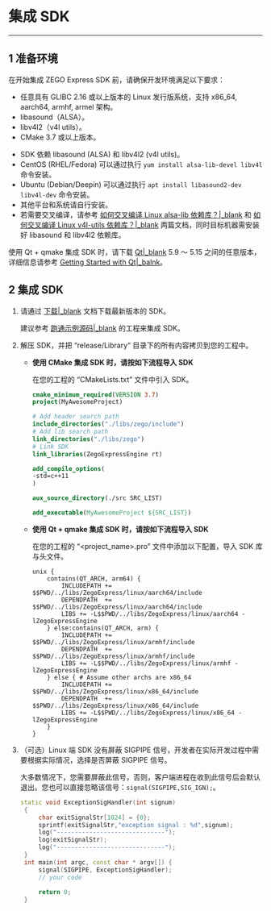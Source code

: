 # 集成 SDK

- - -

## 1 准备环境

在开始集成 ZEGO Express SDK 前，请确保开发环境满足以下要求：

- 任意具有 GLIBC 2.16 或以上版本的 Linux 发行版系统，支持 x86_64, aarch64, armhf, armel 架构。
- libasound（ALSA）。
- libv4l2（v4l utils）。
- CMake 3.7 或以上版本。

<div class="mk-hint">

- SDK 依赖 libasound (ALSA) 和 libv4l2 (v4l utils)。
- CentOS (RHEL/Fedora) 可以通过执行 `yum install alsa-lib-devel libv4l` 命令安装。
- Ubuntu (Debian/Deepin) 可以通过执行 `apt install libasound2-dev libv4l-dev` 命令安装。
- 其他平台和系统请自行安装。
- 若需要交叉编译，请参考 [如何交叉编译 Linux alsa-lib 依赖库？\|_blank](http://doc-zh.zego.im/faq/alsa_lib_cross_compile?product=ExpressAudio&platform=linux) 和 [如何交叉编译 Linux v4l-utils 依赖库？\|_blank](http://doc-zh.zego.im/faq/v4l_utils_cross_compile?product=ExpressVideo&platform=linux) 两篇文档，同时目标机器需安装好 libasound 和 libv4l2 依赖库。

</div>

使用 Qt + qmake 集成 SDK 时，请下载 [Qt\|_blank](http://download.qt.io/official_releases/qt) 5.9 ～ 5.15 之间的任意版本，详细信息请参考 [Getting Started with Qt\|_balnk](https://doc.qt.io/qt-5/gettingstarted.html)。

## 2 集成 SDK

1. 请通过 [下载\|_blank](#5568) 文档下载最新版本的 SDK。

    建议参考 [跑通示例源码\|_blank](#14176) 的工程来集成 SDK。

2. 解压 SDK，并把 “release/Library“ 目录下的所有内容拷贝到您的工程中。

    - **使用 CMake 集成 SDK 时，请按如下流程导入 SDK**

        在您的工程的 “CMakeLists.txt” 文件中引入 SDK。

        ```cmake
        cmake_minimum_required(VERSION 3.7)
        project(MyAwesomeProject)

        # Add header search path
        include_directories("./libs/zego/include")
        # Add lib search path
        link_directories("./libs/zego")
        # Link SDK
        link_libraries(ZegoExpressEngine rt)

        add_compile_options(
        -std=c++11
        )

        aux_source_directory(./src SRC_LIST)

        add_executable(MyAwesomeProject ${SRC_LIST})
        ```

    - **使用 Qt + qmake 集成 SDK 时，请按如下流程导入 SDK**

        在您的工程的 “<project_name>.pro” 文件中添加以下配置，导入 SDK 库与头文件。

        ```qmake
        unix {
            contains(QT_ARCH, arm64) {
                INCLUDEPATH += $$PWD/../libs/ZegoExpress/linux/aarch64/include
                DEPENDPATH  += $$PWD/../libs/ZegoExpress/linux/aarch64/include
                LIBS += -L$$PWD/../libs/ZegoExpress/linux/aarch64 -lZegoExpressEngine
            } else:contains(QT_ARCH, arm) {
                INCLUDEPATH += $$PWD/../libs/ZegoExpress/linux/armhf/include
                DEPENDPATH  += $$PWD/../libs/ZegoExpress/linux/armhf/include
                LIBS += -L$$PWD/../libs/ZegoExpress/linux/armhf -lZegoExpressEngine
            } else { # Assume other archs are x86_64
                INCLUDEPATH += $$PWD/../libs/ZegoExpress/linux/x86_64/include
                DEPENDPATH  += $$PWD/../libs/ZegoExpress/linux/x86_64/include
                LIBS += -L$$PWD/../libs/ZegoExpress/linux/x86_64 -lZegoExpressEngine
            }
        }
        ```
3. （可选）Linux 端 SDK 没有屏蔽 SIGPIPE 信号，开发者在实际开发过程中需要根据实际情况，选择是否屏蔽 SIGPIPE 信号。
    
    <div class="mk-warning">

    大多数情况下，您需要屏蔽此信号，否则，客户端进程在收到此信号后会默认退出。您也可以直接忽略该信号：`signal(SIGPIPE,SIG_IGN);`。
    </div>

    ```cpp
    static void ExceptionSigHandler(int signum)
     {
         char exitSignalStr[1024] = {0};
         sprintf(exitSignalStr,"exception signal : %d",signum);
         log("------------------------------");
         log(exitSignalStr);
         log("------------------------------");
     }
     int main(int argc, const char * argv[]) {    
         signal(SIGPIPE, ExceptionSigHandler);
         // your code
      
         return 0;
     }
    ```
